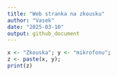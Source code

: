 ```yaml
---
title: "Web stranka na zkousku"
author: "Vasek"
date: "2025-03-10"
output: github_document
---
```


```r
x <- "Zkouska"; y <- "mikrofonu";
z <- paste(x, y);
print(z)

```

